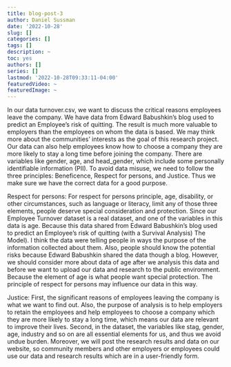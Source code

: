 ```yaml
---
title: blog-post-3
author: Daniel Sussman
date: '2022-10-28'
slug: []
categories: []
tags: []
description: ~
toc: yes
authors: []
series: []
lastmod: '2022-10-28T09:33:11-04:00'
featuredVideo: ~
featuredImage: ~
---
```



In our data turnover.csv, we want to discuss the critical reasons employees leave the company. We have data from Edward Babushkin's blog used to predict an Employee's risk of quitting. The result is much more valuable to employers than the employees on whom the data is based. We may think more about the communities' interests as the goal of this research project. Our data can also help employees know how to choose a company they are more likely to stay a long time before joining the company. There are variables like gender, age, and head_gender, which include some personally identifiable information (PII). To avoid data misuse, we need to follow the three principles: Beneficence, Respect for persons, and Justice. Thus we make sure we have the correct data for a good purpose.

Respect for persons:
For respect for persons principle, age, disability, or other circumstances, such as language or literacy, limit any of those three elements, people deserve special consideration and protection. Since our Employee Turnover dataset is a real dataset, and one of the variables in this data is age. Because this data shared from Edward Babushkin's blog used to predict an Employee's risk of quitting (with a Survival Analysis) The Model). I think the data were telling people in ways the purpose of the information collected about them. Also, people should know the potential risks because Edward Babushkin shared the data though a blog. However, we should consider more about data of age after we analysis this data and before we want to upload our data and research to the public environment. Because the element of age is what people want special protection. The principle of respect for persons may influence our data in this way.

Justice:
First, the significant reasons of employees leaving the company is what we want to find out. Also, the purpose of analysis is to help employers to retain the employees and help employees to choose a company which they are more likely to stay a long time, which means our data are relevant to improve their lives. Second, in the dataset, the variables like stag, gender, age, industry and so on are all essential elements for us, and thus we avoid undue burden. Moreover, we will post the research results and data on our website, so community members and other employers or employees could use our data and research results which are in a user-friendly form.